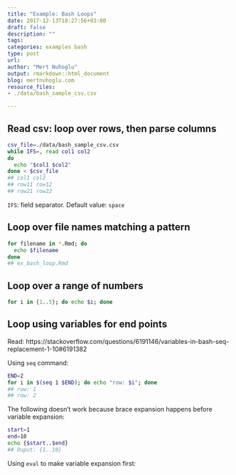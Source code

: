 ```yaml
---
title: "Example: Bash Loops"
date: 2017-12-13T18:27:56+03:00 
draft: false
description: ""
tags:
categories: examples bash
type: post
url:
author: "Mert Nuhoglu"
output: rmarkdown::html_document
blog: mertnuhoglu.com
resource_files:
- ./data/bash_sample_csv.csv

---
```


## Read csv: loop over rows, then parse columns

``` bash
csv_file=./data/bash_sample_csv.csv
while IFS=, read col1 col2
do 
  echo "$col1 $col2"
done < $csv_file
## col1 col2
## row11 row12
## row21 row22
```

`IFS`: field separator. Default value: `space`

## Loop over file names matching a pattern

``` bash
for filename in *.Rmd; do
  echo $filename 
done
## ex_bash_loop.Rmd
```

## Loop over a range of numbers

``` bash
for i in {1..5}; do echo $i; done
```

## Loop using variables for end points

Read: https://stackoverflow.com/questions/6191146/variables-in-bash-seq-replacement-1-10#6191382

Using `seq` command:

``` bash
END=2
for i in $(seq 1 $END); do echo "row: $i"; done
## row: 1
## row: 2
```

The following doesn't work because brace expansion happens before variable expansion:

``` bash
start=1
end=10
echo {$start..$end}
## Ouput: {1..10}
```

Using `eval` to make variable expansion first:

